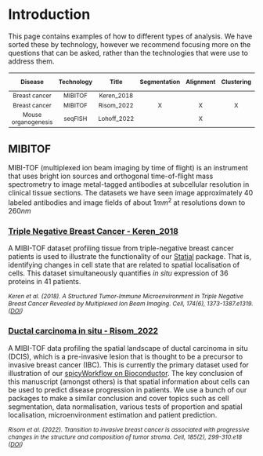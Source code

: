 # Introduction

This page contains examples of how to different types of analysis. We have sorted these by technology, however we recommend focusing more on the questions that can be asked, rather than the technologies that were use to address them.

```{=html}
<style>
table {
  font-size: 9pt;
  padding: 1px;
}
</style>
```
|       Disease       | Technology |    Title    | Segmentation | Alignment | Clustering | Localisation | Microenvironments | Patient Classification |     |
|:------:|:------:|:------:|:------:|:------:|:------:|:------:|:------:|:------:|:------:|
|    Breast cancer    |  MIBITOF   | Keren_2018  |              |           |            |      X       |         X         |           X            |     |
|    Breast cancer    |  MIBITOF   | Risom_2022  |      X       |     X     |     X      |      X       |         X         |           X            |     |
| Mouse organogenesis |  seqFISH   | Lohoff_2022 |              |     X     |            |      X       |                   |                        |     |

```{=html}
<style>
citation {
  font-size: 9pt;
  font-style: italic;
}
</style>
```
## MIBITOF

MIBI-TOF (multiplexed ion beam imaging by time of flight) is an instrument that uses bright ion sources and orthogonal time-of-flight mass spectrometry to image metal-tagged antibodies at subcellular resolution in clinical tissue sections. The datasets we have seen image approximately 40 labeled antibodies and image fields of about $1mm^2$ at resolutions down to $260nm$

### [Triple Negative Breast Cancer - Keren_2018](datasets/Keren_2018/Keren_2018.qmd)

A MIBI-TOF dataset profiling tissue from triple-negative breast cancer patients is used to illustrate the functionality of our [Statial](https://www.bioconductor.org/packages/release/bioc/html/Statial.html) package. That is, identifying changes in cell state that are related to spatial localisation of cells. This dataset simultaneously quantifies *in situ* expression of 36 proteins in 41 patients.

<citation> Keren et al. (2018). A Structured Tumor-Immune Microenvironment in Triple Negative Breast Cancer Revealed by Multiplexed Ion Beam Imaging. Cell, 174(6), 1373-1387.e1319. ([DOI](https://doi.org/10.1016/j.cell.2018.08.039)) </citation>

### [Ductal carcinoma in situ - Risom_2022](https://sydneybiox.github.io/spicyWorkflow/articles/spicyWorkflow.html)

A MIBI-TOF data profiling the spatial landscape of ductal carcinoma in situ (DCIS), which is a pre-invasive lesion that is thought to be a precursor to invasive breast cancer (IBC). This is currently the primary dataset used for illustration of our [spicyWorkflow on Bioconductor](https://bioconductor.org/packages/release/workflows/html/spicyWorkflow.html). The key conclusion of this manuscript (amongst others) is that spatial information about cells can be used to predict disease progression in patients. We use a bunch of our packages to make a similar conclusion and cover topics such as cell segmentation, data normalisation, various tests of proportion and spatial localisation, microenvironment estimation and patient prediction.

<citation> Risom et al. (2022). Transition to invasive breast cancer is associated with progressive changes in the structure and composition of tumor stroma. Cell, 185(2), 299-310.e18 ([DOI](https://doi.org/10.1016/j.cell.2021.12.023)) </citation>

<!-- ## seqFISH -->

<!-- [SeqFISH](https://spatial.caltech.edu/seqfish) (sequential Fluorescence In Situ Hybridization) is a technology that enables the identification of thousands of molecules like RNA, DNA, and proteins directly in single cells with their spatial context preserved. seqFISH can multiplex over 10,000 molecules and integrate multiple modalities, such as imaging the transcriptome and proteins -->

<!-- ### [Mouse organogenesis - Lohoff_2022](datasets/Lohoff_2022/Lohoff_2022.qmd) -->

<!-- We use our package [scHOT](https://www.bioconductor.org/packages/release/bioc/html/scHOT.html) to analyse [Lohoff et al's](https://www.nature.com/articles/s41587-021-01006-2) study of early mouse organogenesis that was performed using a seqFISH. This analysis was adapted from a workshop that Shila and Ellis deliver as an introduction to spatial data analysis and in addition to scHOT, covers basic manipulation and visualisation of `SpatialExperiment` objects. -->

<!-- <citation> Lohoff et al. (2022). Integration of spatial and single-cell transcriptomic data elucidates mouse organogenesis. Nature Biotechnology 40, 74--85 ([DOI](https://doi.org/10.1038/s41587-021-01006-2)). </citation> -->